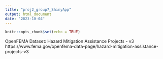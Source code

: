 ```yaml
---
title: "proj2_group7_ShinyApp"
output: html_document
date: "2023-10-04"
---
```


```r
knitr::opts_chunk$set(echo = TRUE)
```

OpenFEMA Dataset: Hazard Mitigation Assistance Projects - v3
https://www.fema.gov/openfema-data-page/hazard-mitigation-assistance-projects-v3 